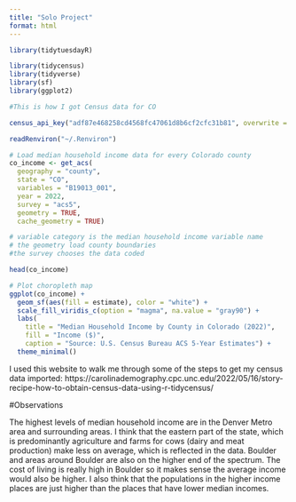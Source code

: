 ```yaml
---
title: "Solo Project"
format: html
---
```


```r
library(tidytuesdayR)
```

```r
library(tidycensus)
library(tidyverse)
library(sf)
library(ggplot2)
```

```r

#This is how I got Census data for CO

census_api_key("adf87e468258cd4568fc47061d8b6cf2cfc31b81", overwrite = TRUE, install = TRUE)

readRenviron("~/.Renviron") 
```

```r
# Load median household income data for every Colorado county
co_income <- get_acs(
  geography = "county",
  state = "CO",
  variables = "B19013_001",  
  year = 2022,
  survey = "acs5",
  geometry = TRUE,
  cache_geometry = TRUE)

# variable category is the median household income variable name
# the geometry load county boundaries
#the survey chooses the data coded

head(co_income)
```


```r
# Plot choropleth map
ggplot(co_income) +
  geom_sf(aes(fill = estimate), color = "white") +
  scale_fill_viridis_c(option = "magma", na.value = "gray90") +  
  labs(
    title = "Median Household Income by County in Colorado (2022)",
    fill = "Income ($)",
    caption = "Source: U.S. Census Bureau ACS 5-Year Estimates") +
  theme_minimal()
```

I used this website to walk me through some of the steps to get my census data imported: https://carolinademography.cpc.unc.edu/2022/05/16/story-recipe-how-to-obtain-census-data-using-r-tidycensus/ 

#Observations

The highest levels of median household income are in the Denver Metro area and surrounding areas. I think that the eastern part of the state, which is predominantly agriculture and farms for cows (dairy and meat production) make less on average, which is reflected in the data. Boulder and areas around Boulder are also on the higher end of the spectrum. The cost of living is really high in Boulder so it makes sense the average income would also be higher. I also think that the populations in the higher income places are just higher than the places that have lower median incomes. 
